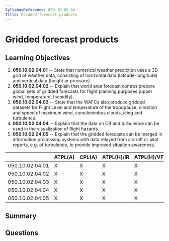 ```yaml
---
SyllabusReference: 050.10.02.04
Title: Gridded forecast products
---
```


# Gridded forecast products

## Learning Objectives

1. **050.10.02.04.01** -- State that numerical weather prediction uses a 3D grid
   of weather data, consisting of horizontal data (latitude-longitude) and
   vertical data (height or pressure).
2. **050.10.02.04.02** -- Explain that world area forecast centres prepare
   global sets of gridded forecasts for flight planning purposes (upper wind,
   temperature, humidity).
3. **050.10.02.04.03** -- State that the WAFCs also produce gridded datasets for
   Flight Level and temperature of the tropopause, direction and speed of
   maximum wind, cumulonimbus clouds, icing and turbulence.
4. **050.10.02.04.04** -- Explain that the data on CB and turbulence can be used
   in the visualization of flight hazards.
5. **050.10.02.04.05** -- Explain that the gridded forecasts can be merged in
   information processing systems with data relayed from aircraft or pilot
   reports, e.g. of turbulence, to provide improved situation awareness.

|                 | ATPL(A) | CPL(A) | ATPL(H)/IR | ATPL(H)/VFR | CPL(H) | IR  | CBIR(A) |
| --------------- | ------- | ------ | ---------- | ----------- | ------ | --- | ------- |
| 050.10.02.04.01 | X       | X      | X          | X           | X      |     |         |
| 050.10.02.04.02 | X       | X      | X          | X           | X      |     |         |
| 050.10.02.04.03 | X       | X      | X          | X           | X      |     |         |
| 050.10.02.04.04 | X       | X      | X          | X           | X      |     |         |
| 050.10.02.04.05 | X       | X      | X          | X           | X      |     |         |

## Summary

## Questions
